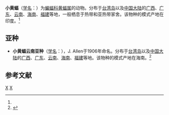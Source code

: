 {{Speciesbox
| taxon = Scotophilus kuhli
| binomial_authority = (Leach, 1822)<ref name='id320'>{{cite web| url =http://www.bioinfo.cn/db05/BjdwSpecies.php?action=view&id=320| title =小黄蝠| work =《中国动物物种编目数据库》| publisher =中国科学院微生物研究所| author =中国科学院动物研究所| accessdate =2009-03-27| deadurl =yes| archiveurl =https://web.archive.org/web/20160305055603/http://www.bioinfo.cn/db05/BjdwSpecies.php?action=view&id=320| archivedate =2016-03-05}}</ref>
}}

'''小黄蝠'''（[[学名|学名]]：{{lang|la|''Scotophilus kuhli''}}）为[[蝙蝠科|蝙蝠科]][[黄蝠属|黄蝠属]]的动物。分布于[[台湾岛|台湾岛]]以及[[中国大陆|中国大陆]]的[[广西|广西]]、[[广东|广东]]、[[云南|云南]]、[[海南|海南]]、[[福建|福建]]等地，一般栖息于热带和亚热带家舍。该物种的模式产地在印度。<ref name='id320'/>

==亚种==
*'''小黄蝠云南亚种'''（[[学名|学名]]：{{lang|la|''Scotophilus kuhli consobrinus''}}），J. Allen于1906年命名。分布于[[台湾岛|台湾岛]]以及[[中国大陆|中国大陆]]的[[广西|广西]]、[[广东|广东]]、[[云南|云南]]、[[海南|海南]]、[[福建|福建]]等地。该物种的模式产地在海南。<ref name='id321'>{{cite web| url =http://www.bioinfo.cn/db05/BjdwSpecies.php?action=view&id=321| title =小黄蝠云南亚种| work =《中国动物物种编目数据库》| publisher =中国科学院微生物研究所| author =中国科学院动物研究所| accessdate =2009-03-27| deadurl =yes| archiveurl =https://web.archive.org/web/20160305032041/http://www.bioinfo.cn/db05/BjdwSpecies.php?action=view&id=321| archivedate =2016-03-05}}</ref>

== 参考文献 ==
{{reflist}}

{{蝙蝠小作品}}
{{Taxonbar}}
[[Category:黄蝠属|X]]
[[Category:_1822年描述的动物|X]]